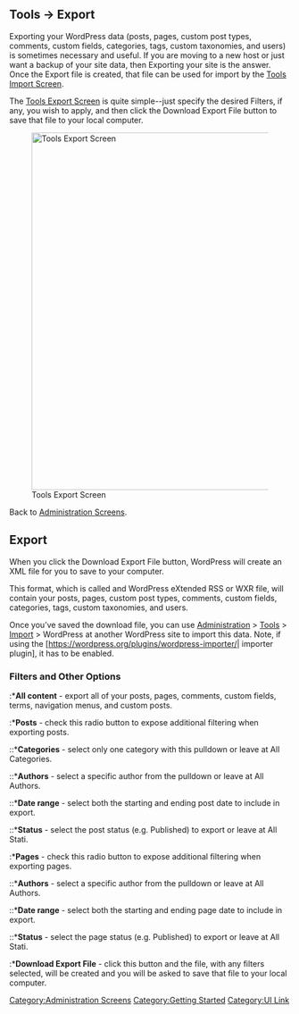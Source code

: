 {{Languages|
{{en|Tools Export Screen}}
{{ja|Tools Export SubPanel}}
{{pt-br|Sub-Painel Exportar}}
{{zh-cn|工具 导出页面}}
}}

==Tools &rarr; Export==

Exporting your WordPress data (posts, pages, custom post types, comments, custom fields, categories, tags, custom taxonomies, and users) is sometimes necessary and useful.  If you are moving to a new host or just want a backup of your site data, then Exporting your site is the answer.  Once the Export file is created, that file can be used for import by the [[Tools Import Screen]]. 

The [[Tools Export Screen]] is quite simple--just specify the desired Filters, if any, you wish to apply, and then click the Download Export File button to save that file to your local computer.

[[Image:manageexport.png|640px|right|Tools Export Screen]]


Back to [[Administration Screens]].


==Export==
When you click the Download Export File button, WordPress will create an XML file for you to save to your computer. 

This format, which is called and WordPress eXtended RSS or WXR file, will contain your posts, pages, custom post types, comments, custom fields, categories, tags, custom taxonomies, and users. 

Once you’ve saved the download file, you can use [[Administration_Screens|Administration]] > [[Administration_Screens#Import|Tools]] > [[Tools_Import_Screen|Import]] > WordPress at another WordPress site to import this data. Note, if using the [https://wordpress.org/plugins/wordpress-importer/| importer plugin], it has to be enabled. 

===Filters and Other Options===
:*'''All content''' - export all of your posts, pages, comments, custom fields, terms, navigation menus, and custom posts.
:*'''Posts''' - check this radio button to expose additional filtering when exporting posts.
::*'''Categories''' - select only one category with this pulldown or leave at All Categories.
::*'''Authors''' - select a specific author from the pulldown or leave at All Authors.
::*'''Date range''' - select both the starting and ending post date to include in export.
::*'''Status''' - select the post status (e.g. Published) to export or leave at All Stati.
:*'''Pages''' - check this radio button to expose additional filtering when exporting pages.
::*'''Authors''' - select a specific author from the pulldown or leave at All Authors.
::*'''Date range''' - select both the starting and ending page date to include in export.
::*'''Status''' - select the page status (e.g. Published) to export or leave at All Stati.
:*'''Download Export File''' - click this button and the file, with any filters selected, will be created and you will be asked to save that file to your local computer.

{{Administration Screens Footer}}

[[Category:Administration Screens]]
[[Category:Getting Started]]
[[Category:UI Link]]